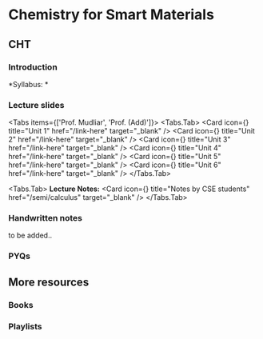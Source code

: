 
# Chemistry for Smart Materials

## CHT
### Introduction

*Syllabus: *


### Lecture slides


<Tabs items={['Prof. Mudliar', 'Prof. (Add)']}>
  <Tabs.Tab>
  <Cards>
  <Card icon={<NotebookPen />} title="Unit 1" href="/link-here" target="_blank" /> 
  <Card icon={<NotebookPen />} title="Unit 2" href="/link-here" target="_blank" /> 
  <Card icon={<NotebookPen />} title="Unit 3" href="/link-here" target="_blank" />
  <Card icon={<NotebookPen />} title="Unit 4" href="/link-here" target="_blank" />
  <Card icon={<NotebookPen />} title="Unit 5" href="/link-here" target="_blank" />
  <Card icon={<NotebookPen />} title="Unit 6" href="/link-here" target="_blank" />
  </Cards>
  </Tabs.Tab>

  <Tabs.Tab>
  **Lecture Notes:**
  <Cards>
  <Card icon={<NotebookPen />} title="Notes by CSE students" href="/semi/calculus" target="_blank" /> 
  </Cards>
  </Tabs.Tab>
</Tabs> 

### Handwritten notes

to be added..

### PYQs

## More resources

### Books

### Playlists
